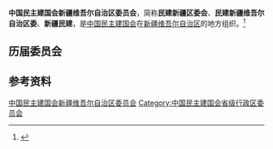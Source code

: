 {{Infobox PRCG
|机构名称 = 中国民主建国会新疆维吾尔自治区委员会
|标志1    =
|格言1    =
|届数     = 
|任期始   = 
|任期终   =
|职位1    = 主任委员
|人员1    = 
|职位2    = 副主任委员
|人员2    =
|人数2    =
|职位3    =
|人员3    =
|组织法规 = 中国民主建国会章程
|上级机构 = [[中国民主建国会中央委员会|中国民主建国会中央委员会]]
|机构类型 = [[民主党派|民主党派]][[中国一级行政区|省级行政区]][[委员会|委员会]]
|行政级别 = 正厅级
|场所1    = 
|地址1    = 
|邮编1    = 
|电话1    = 
|官网1    = <!-- {{url|}} -->
}}
'''中国民主建国会新疆维吾尔自治区委员会'''，简称'''民建新疆区委会'''、'''民建新疆维吾尔自治区委'''、'''新疆民建'''，是[[中国民主建国会|中国民主建国会]]在[[新疆维吾尔自治区|新疆维吾尔自治区]]的地方组织。<ref>{{Cite book|title=新疆百科知识辞典|author=蒲开夫, 朱一凡, 李行力主编|publisher=陕西人民出版社|year=2006|isbn=|location=西安|pages=}}</ref>

== 历届委员会 ==

== 参考资料 ==
{{reflist}}

{{中华人民共和国各省级行政区|委员会|中国民主建国会|仅内地=yes}}

{{Authority control}}
[[Category:中国民主建国会新疆维吾尔自治区委员会|]]
[[Category:中国民主建国会省级行政区委员会|Category:中国民主建国会省级行政区委员会]]